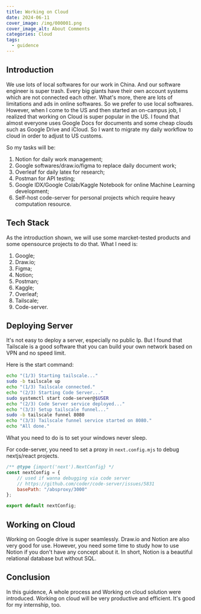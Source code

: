 ```yaml
---
title: Working on Cloud
date: 2024-06-11
cover_image: /img/000001.png
cover_image_alt: About Comments
categories: Cloud
tags:
  - guidence
---
```


## Introduction
We use lots of local softwares for our work in China. And our software engineer is super trash. Every big giants have
their own account systems which are not connected each other. What's more, there are lots of limitations and ads in online softwares.
So we prefer to use local softwares. However, when I come to the US and then started an on-campus job, I realized that working on Cloud
is super popular in the US. I found that almost everyone uses Google Docs for documents and some cheap clouds such as Google Drive and iCloud.
So I want to migrate my daily workflow to cloud in order to adjust to US customs.

So my tasks will be:
1. Notion for daily work management;
2. Google softwares/draw.io/figma to replace daily document work;
3. Overleaf for daily latex for research;
4. Postman for API testing;
5. Google IDX/Google Colab/Kaggle Notebook for online Machine Learning development;
6. Self-host code-server for personal projects which require heavy computation resource.

## Tech Stack
As the introduction shown, we will use some marcket-tested products and some opensource projects to do that.
What I need is:
1. Google;
2. Draw.io;
3. Figma;
4. Notion;
5. Postman;
6. Kaggle;
7. Overleaf;
8. Tailscale;
9. Code-server.

## Deploying Server
It's not easy to deploy a server, especially no public Ip. But I found that Tailscale is a good software that
you can build your own network based on VPN and no speed limit.

Here is the start command:
```bash
echo "(1/3) Starting tailscale..."
sudo -b tailscale up
echo "(1/3) Tailscale connected."
echo "(2/3) Starting Code Server..."
sudo systemctl start code-server@$USER
echo "(2/3) Code Server service deployed..."
echo "(3/3) Setup tailscale funnel..."
sudo -b tailscale funnel 8080
echo "(3/3) Tailscale funnel service started on 8080."
echo "All done."
```

What you need to do is to set your windows never sleep.

For code-server, you need to set a proxy in `next.config.mjs` to debug nextjs/react projects.

```javascript
/** @type {import('next').NextConfig} */
const nextConfig = {
    // used if wanna debugging via code server
    // https://github.com/coder/code-server/issues/5831
    basePath: "/absproxy/3000"
};

export default nextConfig;
```

## Working on Cloud

Working on Google drive is super seamlessly. Draw.io and Notion are also very good for use.
However, you need some time to study how to use Notion if you don't have any concept about it.
In short, Notion is a beautiful relational database but without SQL.

## Conclusion

In this guidence, A whole process and Working on cloud solution were introduced. Working on cloud will
be very productive and efficient. It's good for my internship, too.